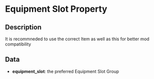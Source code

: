 # Equipment Slot Property

## Description

  
It is recommneded to use the correct Item as well as this for better mod compatibility

## Data

- **equipment_slot**: the preferred Equipment Slot Group

